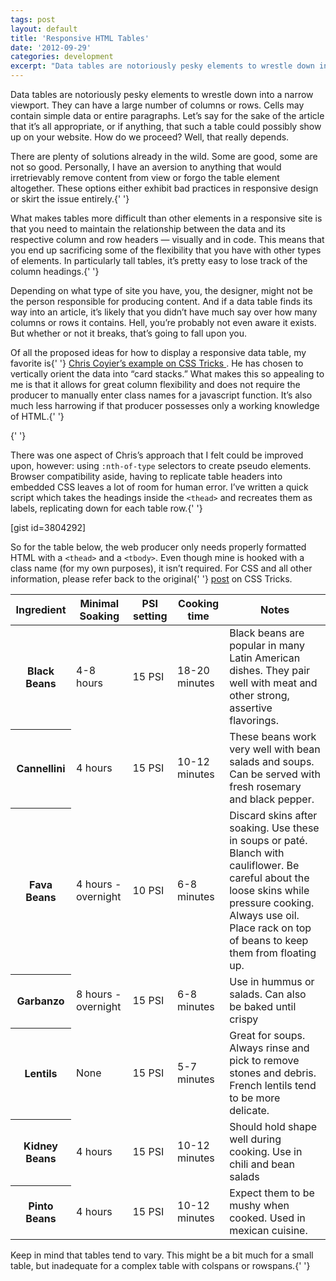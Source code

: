 ```yaml
---
tags: post
layout: default
title: 'Responsive HTML Tables'
date: '2012-09-29'
categories: development
excerpt: "Data tables are notoriously pesky elements to wrestle down into a narrow viewport. Here's another solution that I'm throwing into the mix."
---
```


<p>
  Data tables are notoriously pesky elements to wrestle down into a narrow
  viewport. They can have a large number of columns or rows. Cells may contain
  simple data or entire paragraphs. Let’s say for the sake of the article that
  it’s all appropriate, or if anything, that such a table could possibly show up
  on your website. How do we proceed? Well, that really depends.
</p>

<p>
  There are plenty of solutions already in the wild. Some are good, some are not
  so good. Personally, I have an aversion to anything that would irretrievably
  remove content from view or forgo the table element altogether. These options
  either exhibit bad practices in responsive design or skirt the issue
  entirely.{' '}
</p>

<p>
  What makes tables more difficult than other elements in a responsive site is
  that you need to maintain the relationship between the data and its respective
  column and row headers — visually and in code. This means that you end up
  sacrificing some of the flexibility that you have with other types of
  elements. In particularly tall tables, it’s pretty easy to lose track of the
  column headings.{' '}
</p>

<p>
  Depending on what type of site you have, you, the designer, might not be the
  person responsible for producing content. And if a data table finds its way
  into an article, it’s likely that you didn’t have much say over how many
  columns or rows it contains. Hell, you’re probably not even aware it exists.
  But whether or not it breaks, that’s going to fall upon you.
</p>

<p>
  Of all the proposed ideas for how to display a responsive data table, my
  favorite is{' '}
  <a href="http://css-tricks.com/responsive-data-tables/">
    Chris Coyier’s example on CSS Tricks
  </a>
  . He has chosen to vertically orient the data into “card stacks.” What makes
  this so appealing to me is that it allows for great column flexibility and
  does not require the producer to manually enter class names for a javascript
  function. It’s also much less harrowing if that producer possesses only a
  working knowledge of HTML.{' '}
</p>{' '}

<p>
  There was one aspect of Chris’s approach that I felt could be improved upon,
  however: using <code>:nth-of-type</code> selectors to create pseudo elements.
  Browser compatibility aside, having to replicate table headers into embedded
  CSS leaves a lot of room for human error. I’ve written a quick script which
  takes the headings inside the <code>&lt;thead&gt;</code> and recreates them as
  labels, replicating down for each table row.{' '}
</p>

[gist id=3804292]

<p>
  So for the table below, the web producer only needs properly formatted HTML
  with a <code>&lt;thead&gt;</code> and a <code>&lt;tbody&gt;</code>. Even
  though mine is hooked with a class name (for my own purposes), it isn’t
  required. For CSS and all other information, please refer back to the original{' '}
  <a href="http://css-tricks.com/responsive-data-tables/">post</a> on CSS
  Tricks.
</p>

<table class="vert-collapse">
  <thead>
    <tr>
      <th>Ingredient</th>
      <th>Minimal Soaking</th>
      <th>PSI setting</th>
      <th>Cooking time</th>
      <th>Notes</th>
    </tr>
  </thead>
  <tbody>
    <tr>
      <th>Black Beans</th>
      <td>4-8 hours</td>
      <td>15 PSI</td>
      <td>18-20 minutes</td>
      <td>
        Black beans are popular in many Latin American dishes. They pair well
        with meat and other strong, assertive flavorings.
      </td>
    </tr>
    <tr>
      <th>Cannellini</th>
      <td>4 hours</td>
      <td>15 PSI</td>
      <td>10-12 minutes</td>
      <td>
        These beans work very well with bean salads and soups. Can be served
        with fresh rosemary and black pepper.
      </td>
    </tr>
    <tr>
      <th>Fava Beans</th>
      <td>4 hours - overnight</td>
      <td>10 PSI</td>
      <td>6-8 minutes</td>
      <td>
        Discard skins after soaking. Use these in soups or paté. Blanch with
        cauliflower. Be careful about the loose skins while pressure cooking.
        Always use oil. Place rack on top of beans to keep them from floating
        up.
      </td>
    </tr>
    <tr>
      <th>Garbanzo</th>
      <td>8 hours - overnight</td>
      <td>15 PSI</td>
      <td>6-8 minutes</td>
      <td>Use in hummus or salads. Can also be baked until crispy</td>
    </tr>
    <tr>
      <th>Lentils</th>
      <td>None</td>
      <td>15 PSI</td>
      <td>5-7 minutes</td>
      <td>
        Great for soups. Always rinse and pick to remove stones and debris.
        French lentils tend to be more delicate.
      </td>
    </tr>
    <tr>
      <th>Kidney Beans</th>
      <td>4 hours</td>
      <td>15 PSI</td>
      <td>10-12 minutes</td>
      <td>
        Should hold shape well during cooking. Use in chili and bean salads
      </td>
    </tr>
    <tr>
      <th>Pinto Beans</th>
      <td>4 hours</td>
      <td>15 PSI</td>
      <td>10-12 minutes</td>
      <td>Expect them to be mushy when cooked. Used in mexican cuisine.</td>
    </tr>
  </tbody>
</table>

<p>
  Keep in mind that tables tend to vary. This might be a bit much for a small
  table, but inadequate for a complex table with colspans or rowspans.{' '}
</p>
